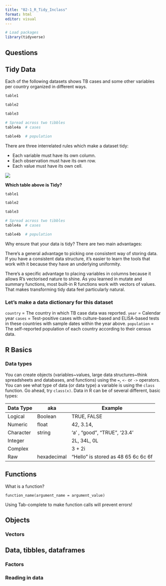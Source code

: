 ```yaml
---
title: "02-1_R_Tidy_Inclass"
format: html
editor: visual
---
```

```r
# Load packages 
library(tidyverse)
```

## Questions

## Tidy Data

Each of the following datasets shows TB cases and some other variables per country organized in different ways. 

```r
table1

table2

table3

# Spread across two tibbles
table4a  # cases

table4b  # population
```

There are three interrelated rules which make a dataset tidy:

- Each variable must have its own column.
- Each observation must have its own row.
- Each value must have its own cell.

![](https://d33wubrfki0l68.cloudfront.net/6f1ddb544fc5c69a2478e444ab8112fb0eea23f8/91adc/images/tidy-1.png)

**Which table above is Tidy?**

```r
table1

table2

table3

# Spread across two tibbles
table4a  # cases

table4b  # population
```

Why ensure that your data is tidy? There are two main advantages:

There’s a general advantage to picking one consistent way of storing data. If you have a consistent data structure, it’s easier to learn the tools that work with it because they have an underlying uniformity.

There’s a specific advantage to placing variables in columns because it allows R’s vectorised nature to shine. As you learned in mutate and summary functions, most built-in R functions work with vectors of values. That makes transforming tidy data feel particularly natural.

### Let's make a data dictionary for this dataset

`country` = The country in which TB case data was reported.
`year` = Calendar year
`cases` = Test-positive cases with culture-based and ELISA-based tests in these countries with sample dates within the year above. 
`population` = The self-reported population of each country according to their census data. 

## R Basics

### Data types

You can create objects (variables\~values, large data structures\~think spreadsheets and databases, and functions) using the `=`, `<-` or `->` operators. You can see what type of data (or data type) a variable is using the `class` function. Go ahead, try `class(x)`. Data in R can be of several different, basic types:

| Data Type | aka         | Example                             |
|-----------|-------------|-------------------------------------|
| Logical   | Boolean     | TRUE, FALSE                         |
| Numeric   | float       | 42, 3.14,                           |
| Character | string      | 'a' , "good", "TRUE", '23.4'        |
| Integer   |             | 2L, 34L, 0L                         |
| Complex   |             | 3 + 2i                              |
| Raw       | hexadecimal | "Hello" is stored as 48 65 6c 6c 6f |

## Functions

What is a function? 

`function_name(argument_name = argument_value)`

Using Tab-complete to make function calls will prevent errors!

## Objects 

### Vectors 

## Data, tibbles, dataframes

### Factors

### Reading in data
